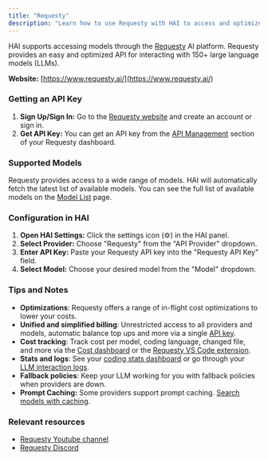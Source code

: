 ```yaml
---
title: "Requesty"
description: "Learn how to use Requesty with HAI to access and optimize over 150 large language models."
---
```


HAI supports accessing models through the [Requesty](https://www.requesty.ai/) AI platform. Requesty provides an easy and optimized API for interacting with 150+ large language models (LLMs).

**Website:** [https://www.requesty.ai/](https://www.requesty.ai/)

### Getting an API Key

1.  **Sign Up/Sign In:** Go to the [Requesty website](https://www.requesty.ai/) and create an account or sign in.
2.  **Get API Key:** You can get an API key from the [API Management](https://app.requesty.ai/manage-api) section of your Requesty dashboard.

### Supported Models

Requesty provides access to a wide range of models. HAI will automatically fetch the latest list of available models. You can see the full list of available models on the [Model List](https://app.requesty.ai/router/list) page.

### Configuration in HAI

1.  **Open HAI Settings:** Click the settings icon (⚙️) in the HAI panel.
2.  **Select Provider:** Choose "Requesty" from the "API Provider" dropdown.
3.  **Enter API Key:** Paste your Requesty API key into the "Requesty API Key" field.
4.  **Select Model:** Choose your desired model from the "Model" dropdown.

### Tips and Notes

- **Optimizations**: Requesty offers a range of in-flight cost optimizations to lower your costs.
- **Unified and simplified billing**: Unrestricted access to all providers and models, automatic balance top ups and more via a single [API key](https://app.requesty.ai/manage-api).
- **Cost tracking**: Track cost per model, coding language, changed file, and more via the [Cost dashboard](https://app.requesty.ai/cost-management) or the [Requesty VS Code extension](https://marketplace.visualstudio.com/items?itemName=Requesty.requesty).
- **Stats and logs**: See your [coding stats dashboard](https://app.requesty.ai/usage-stats) or go through your [LLM interaction logs](https://app.requesty.ai/logs).
- **Fallback policies**: Keep your LLM working for you with fallback policies when providers are down.
- **Prompt Caching:** Some providers support prompt caching. [Search models with caching](https://app.requesty.ai/router/list).

### Relevant resources

- [Requesty Youtube channel](https://www.youtube.com/@requestyAI)
- [Requesty Discord](https://requesty.ai/discord)
